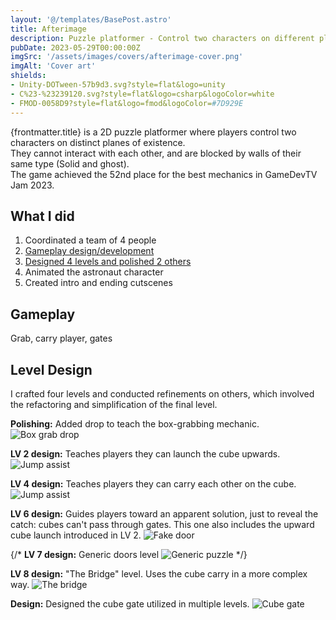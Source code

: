 ```yaml
---
layout: '@/templates/BasePost.astro'
title: Afterimage
description: Puzzle platformer - Control two characters on different planes of existence that collaborate to clear puzzle rooms.
pubDate: 2023-05-29T00:00:00Z
imgSrc: '/assets/images/covers/afterimage-cover.png'
imgAlt: 'Cover art'
shields:
- Unity-DOTween-57b9d3.svg?style=flat&logo=unity
- C%23-%23239120.svg?style=flat&logo=csharp&logoColor=white
- FMOD-0058D9?style=flat&logo=fmod&logoColor=#7D929E
---
```


{frontmatter.title} is a 2D puzzle platformer where players control two characters on distinct planes of existence.<br />
They cannot interact with each other, and are blocked by walls of their same type (Solid and ghost).<br />
The game achieved the 52nd place for the best mechanics in GameDevTV Jam 2023.

<StoreLinkBanner
  gitHubUrl='https://github.com/ironcutter24/GDtvJam2023'
  playStoreUrl=''
  itchUrl='https://ironcutter24.itch.io/afterimage'
/>

<ProjectDetails
  role='Director - Designer - Developer'
  company='N/A'
  platforms='WebGL - PC'
  time='10 days'
/>

## What I did

1. Coordinated a team of 4 people
1. [Gameplay design/development](#gameplay)
1. [Designed 4 levels and polished 2 others](#level-design)
1. Animated the astronaut character
1. Created intro and ending cutscenes

## Gameplay

<EmbedVideo url="https://www.youtube.com/embed/I0cuBfJZC24?si=9Dg-G2eXKbRtnKnJ" />

Grab, carry player, gates

## Level Design

I crafted four levels and conducted refinements on others,
which involved the refactoring and simplification of the final level.

**Polishing:** Added drop to teach the box-grabbing mechanic.
![Box grab drop](../../images/post-afterimage/cube-grab-drop.png)

**LV 2 design:** Teaches players they can launch the cube upwards.
![Jump assist](../../images/post-afterimage/cube-launch.jpg)

**LV 4 design:** Teaches players they can carry each other on the cube.
![Jump assist](../../images/post-afterimage/jump-assist.png)

**LV 6 design:** Guides players toward an apparent solution,
just to reveal the catch: cubes can't pass through gates.
This one also includes the upward cube launch introduced in LV 2.
![Fake door](../../images/post-afterimage/fake-door.png)

{/*
**LV 7 design:** Generic doors level
![Generic puzzle](../../images/post-afterimage/generic-puzzle.png)
*/}

**LV 8 design:** "The Bridge" level. Uses the cube carry in a more complex way.
![The bridge](../../images/post-afterimage/the-bridge.png)

**Design:** Designed the cube gate utilized in multiple levels.
![Cube gate](../../images/post-afterimage/cube-gates.png)
